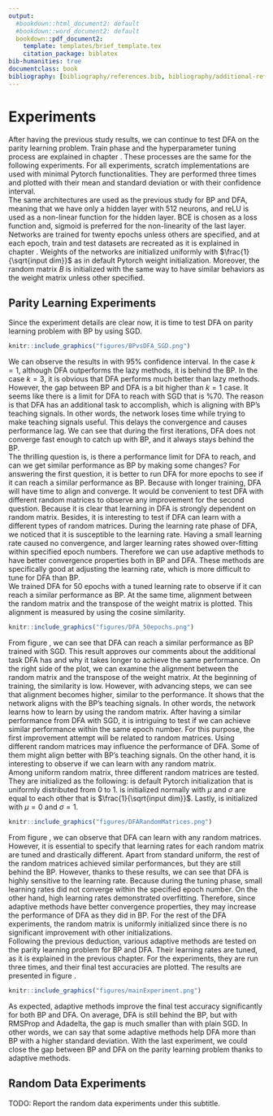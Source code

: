 ```yaml
---
output:
  #bookdown::html_document2: default
  #bookdown::word_document2: default
  bookdown::pdf_document2:
    template: templates/brief_template.tex
    citation_package: biblatex
bib-humanities: true
documentclass: book
bibliography: [bibliography/references.bib, bibliography/additional-references.bib]
---
```


# Experiments {#chap:chapter_3}
\minitoc 
\noindent After having the previous study results, we can continue to test DFA on the parity learning problem. Train phase and the hyperparameter tuning process are explained in chapter \ref{chap:chapter_2}. These processes are the same for the following experiments. For all experiments, scratch implementations are used with minimal Pytorch functionalities. They are performed three times and plotted with their mean and standard deviation or with their confidence interval.\
The same architectures are used as the previous study for BP and DFA, meaning that we have only a hidden layer with 512 neurons, and reLU is used as a non-linear function for the hidden layer. BCE is chosen as a loss function and, sigmoid is preferred for the non-linearity of the last layer. Networks are trained for twenty epochs unless others are specified, and at each epoch, train and test datasets are recreated as it is explained in chapter \ref{chap:chapter_2}. Weights of the networks are initialized uniformly with $\frac{1}{\sqrt{input dim}}$ as in default Pytorch weight initialization. Moreover, the random matrix $B$ is initialized with the same way to have similar behaviors as the weight matrix unless other specified.

## Parity Learning Experiments
Since the experiment details are clear now, it is time to test DFA on parity learning problem with BP by using SGD.
```r
knitr::include_graphics("figures/BPvsDFA_SGD.png")
```
\noindent We can observe the results in \ref{fig:BPvsDFA} with $95\%$ confidence interval. In the case $k=1$, although DFA outperforms the lazy methods, it is behind the BP. In the case $k=3$, it is obvious that DFA performs much better than lazy methods. However, the gap between BP and DFA is a bit higher than $k=1$ case. It seems like there is a limit for DFA to reach with SGD that is $\%70$. The reason is that DFA has an additional task to accomplish, which is aligning with BP's teaching signals. In other words, the network loses time while trying to make teaching signals useful. This delays the convergence and causes performance lag. We can see that during the first iterations, DFA does not converge fast enough to catch up with BP, and it always stays behind the BP.\
The thrilling question is, is there a performance limit for DFA to reach, and can we get similar performance as BP by making some changes? For answering the first question, it is better to run DFA for more epochs to see if it can reach a similar performance as BP. Because with longer training, DFA will have time to align and converge. It would be convenient to test DFA with different random matrices to observe any improvement for the second question. Because it is clear that learning in DFA is strongly dependent on random matrix. Besides, it is interesting to test if DFA can learn with a different types of random matrices. During the learning rate phase of DFA, we noticed that it is susceptible to the learning rate. Having a small learning rate caused no convergence, and larger learning rates showed over-fitting within specified epoch numbers. Therefore we can use adaptive methods to have better convergence properties both in BP and DFA. These methods are specifically good at adjusting the learning rate, which is more difficult to tune for DFA than BP.\
\noindent We trained DFA for 50 epochs with a tuned learning rate to observe if it can reach a similar performance as BP. At the same time, alignment between the random matrix and the transpose of the weight matrix is plotted. This alignment is measured by using the cosine similarity.
```r
knitr::include_graphics("figures/DFA_50epochs.png")
```
\noindent From figure \ref{fig:DFA50epochs}, we can see that DFA can reach a similar performance as BP trained with SGD. This result approves our comments about the additional task DFA has and why it takes longer to achieve the same performance. On the right side of the plot, we can examine the alignment between the random matrix and the transpose of the weight matrix. At the beginning of training, the similarity is low. However, with advancing steps, we can see that alignment becomes higher, similar to the performance. It shows that the network aligns with the BP's teaching signals. In other words, the network learns how to learn by using the random matrix.
\noindent After having a similar performance from DFA with SGD, it is intriguing to test if we can achieve similar performance within the same epoch number. For this purpose, the first improvement attempt will be related to random matrices. Using different random matrices may influence the performance of DFA. Some of them might align better with BP's teaching signals. On the other hand, it is interesting to observe if we can learn with any random matrix.\
Among uniform random matrix, three different random matrices are tested. They are initialized as the following: \textbf{standard uniform} is default Pytorch initialization that is uniformly distributed from $0$ to $1$. \textbf{Gaussian} is initialized normally with $\mu$ and $\sigma$ are equal to each other that is $\frac{1}{\sqrt{input dim}}$. Lastly, \textbf{standard gaussian} is initialized with $\mu=0$ and $\sigma=1$.
```r
knitr::include_graphics("figures/DFARandomMatrices.png")
```
\noindent From figure \ref{fig:DFARandomMatrices}, we can observe that DFA can learn with any random matrices. However, it is essential to specify that learning rates for each random matrix are tuned and drastically different. Apart from standard uniform, the rest of the random matrices achieved similar performances, but they are still behind the BP. However, thanks to these results, we can see that DFA is highly sensitive to the learning rate. Because during the tuning phase, small learning rates did not converge within the specified epoch number. On the other hand, high learning rates demonstrated overfitting. Therefore, since adaptive methods have better convergence properties, they may increase the performance of DFA as they did in BP. For the rest of the DFA experiments, the random matrix is uniformly initialized since there is no significant improvement with other initializations.\
\noindent Following the previous deduction, various adaptive methods are tested on the parity learning problem for BP and DFA. Their learning rates are tuned, as it is explained in the previous chapter. For the experiments, they are run three times, and their final test accuracies are plotted. The results are presented in figure \ref{mainExperiment}.
```r
knitr::include_graphics("figures/mainExperiment.png")
```
\noindent As expected, adaptive methods improve the final test accuracy significantly for both BP and DFA. On average, DFA is still behind the BP, but with RMSProp and Adadelta, the gap is much smaller than with plain SGD. In other words, we can say that some adaptive methods help DFA more than BP with a higher standard deviation. With the last experiment, we could close the gap between BP and DFA on the parity learning problem thanks to adaptive methods.

## Random Data Experiments
TODO: Report the random data experiments under this subtitle.
